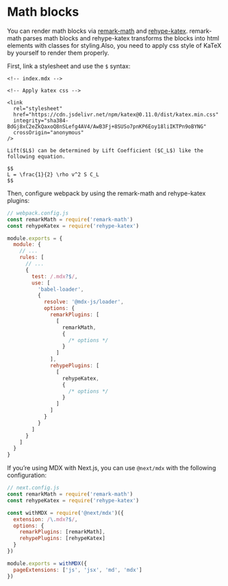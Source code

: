 # Math blocks

You can render math blocks via [remark-math](https://github.com/remarkjs/remark-math/tree/main/packages/remark-math) and [rehype-katex](https://github.com/remarkjs/remark-math/tree/main/packages/rehype-katex). remark-math parses math blocks and rehype-katex transforms the blocks into html elements with classes for styling.Also, you need to apply css style of KaTeX by yourself to render them properly.

First, link a stylesheet and use the `$` syntax:

```mdx
<!-- index.mdx -->

<!-- Apply katex css -->

<link
  rel="stylesheet"
  href="https://cdn.jsdelivr.net/npm/katex@0.11.0/dist/katex.min.css"
  integrity="sha384-BdGj8xC2eZkQaxoQ8nSLefg4AV4/AwB3Fj+8SUSo7pnKP6Eoy18liIKTPn9oBYNG"
  crossOrigin="anonymous"
/>

Lift($L$) can be determined by Lift Coefficient ($C_L$) like the following equation.

$$
L = \frac{1}{2} \rho v^2 S C_L
$$
```

Then, configure webpack by using the remark-math and rehype-katex plugins:

```js
// webpack.config.js
const remarkMath = require('remark-math')
const rehypeKatex = require('rehype-katex')

module.exports = {
  module: {
    // ...
    rules: [
      // ...
      {
        test: /.mdx?$/,
        use: [
          'babel-loader',
          {
            resolve: '@mdx-js/loader',
            options: {
              remarkPlugins: [
                [
                  remarkMath,
                  {
                    /* options */
                  }
                ]
              ],
              rehypePlugins: [
                [
                  rehypeKatex,
                  {
                    /* options */
                  }
                ]
              ]
            }
          }
        ]
      }
    ]
  }
}
```

If you’re using MDX with Next.js, you can use `@next/mdx` with the following configuration:

```js
// next.config.js
const remarkMath = require('remark-math')
const rehypeKatex = require('rehype-katex')

const withMDX = require('@next/mdx')({
  extension: /\.mdx?$/,
  options: {
    remarkPlugins: [remarkMath],
    rehypePlugins: [rehypeKatex]
  }
})

module.exports = withMDX({
  pageExtensions: ['js', 'jsx', 'md', 'mdx']
})
```
